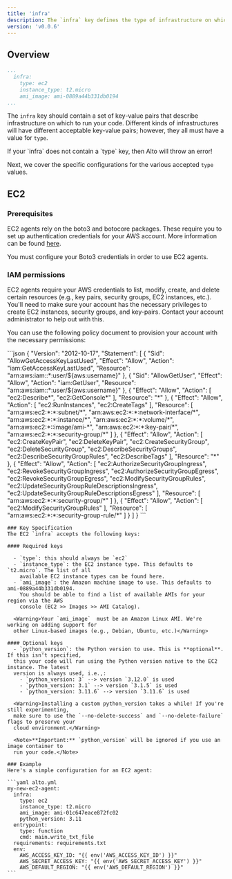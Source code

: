 ```yaml
---
title: 'infra'
description: The `infra` key defines the type of infrastructure on which to run your code
version: 'v0.0.6'
---
```


## Overview
  ```yaml alto.yml
  ...
    infra:
      type: ec2  
      instance_type: t2.micro
      ami_image: ami-0889a44b331db0194
  ...
  ```

  The `infra` key should contain a set of key-value pairs that describe infrastructure on
  which to run your code. Different kinds of infrastructures will have different
  acceptable key-value pairs; however, they all must have  a value for `type`.

  <Warning>
    If your `infra` does not contain a `type` key, then Alto will throw an error!
  </Warning>

  Next, we cover the specific configurations for the various accepted `type` values.

## EC2

  ### Prerequisites
  EC2 agents rely on the boto3 and botocore packages. These require you to set up
  authentication credentials for your AWS account. More information can be found [here](https://boto3.amazonaws.com/v1/documentation/api/latest/guide/quickstart.html#configuration).

  <Warning>You must configure your Boto3 credentials in order to use EC2 agents.</Warning>

  ### IAM permissions
  EC2 agents require your AWS credentials to list, modify, create, and delete certain
  resources (e.g., key pairs, security groups, EC2 instances, etc.). You'll need to make
  sure your account has the necessary privileges to create EC2 instances, security groups,
  and key-pairs. Contact your account administrator to help out with this.

  You can use the following policy document to provision your account with the necessary
  permissions:

  <Accordion title="IAM policy document">
    ```json
    {
      "Version": "2012-10-17",
      "Statement": [
          {
              "Sid": "AllowGetAccessKeyLastUsed",
              "Effect": "Allow",
              "Action": "iam:GetAccessKeyLastUsed",
              "Resource": "arn:aws:iam::*:user/${aws:username}"
          },
          {
              "Sid": "AllowGetUser",
              "Effect": "Allow",
              "Action": "iam:GetUser",
              "Resource": "arn:aws:iam::*:user/${aws:username}"
          },
          {
              "Effect": "Allow",
              "Action": [
                  "ec2:Describe*",
                  "ec2:GetConsole*"
              ],
              "Resource": "*"
          },
          {
              "Effect": "Allow",
              "Action": [
                  "ec2:RunInstances",
                  "ec2:CreateTags"
              ],
              "Resource": [
                  "arn:aws:ec2:*:*:subnet/*",
                  "arn:aws:ec2:*:*:network-interface/*",
                  "arn:aws:ec2:*:*:instance/*",
                  "arn:aws:ec2:*:*:volume/*",
                  "arn:aws:ec2:*::image/ami-*",
                  "arn:aws:ec2:*:*:key-pair/*",
                  "arn:aws:ec2:*:*:security-group/*"
              ]
          },
          {
              "Effect": "Allow",
              "Action": [
                  "ec2:CreateKeyPair",
                  "ec2:DeleteKeyPair",
                  "ec2:CreateSecurityGroup",
                  "ec2:DeleteSecurityGroup",
                  "ec2:DescribeSecurityGroups",
                  "ec2:DescribeSecurityGroupRules",
                  "ec2:DescribeTags"
              ],
              "Resource": "*"
          },
          {
              "Effect": "Allow",
              "Action": [
                  "ec2:AuthorizeSecurityGroupIngress",
                  "ec2:RevokeSecurityGroupIngress",
                  "ec2:AuthorizeSecurityGroupEgress",
                  "ec2:RevokeSecurityGroupEgress",
                  "ec2:ModifySecurityGroupRules",
                  "ec2:UpdateSecurityGroupRuleDescriptionsIngress",
                  "ec2:UpdateSecurityGroupRuleDescriptionsEgress"
              ],
              "Resource": [
                  "arn:aws:ec2:*:*:security-group/*"
              ]
          },
          {
              "Effect": "Allow",
              "Action": [
                  "ec2:ModifySecurityGroupRules"
              ],
              "Resource": [
                  "arn:aws:ec2:*:*:security-group-rule/*"
              ]
          }
      ]
    }
    ```
    </Accordion>

    ### Key Specification
    The EC2 `infra` accepts the following keys:

    #### Required keys
    
      - `type`: this should always be `ec2`
      - `instance_type`: the EC2 instance type. This defaults to `t2.micro`. The list of all
        available EC2 instance types can be found here.
      - `ami_image`: the Amazon machine image to use. This defaults to ami-0889a44b331db0194.
        You should be able to find a list of available AMIs for your region via the AWS
        console (EC2 >> Images >> AMI Catalog).
    
      <Warning>Your `ami_image`  must be an Amazon Linux AMI. We're working on adding support for
      other Linux-based images (e.g., Debian, Ubuntu, etc.)</Warning>

    #### Optional keys
      - `python_version`: the Python version to use. This is **optional**. If this isn't specified,
      this your code will run using the Python version native to the EC2 instance. The latest
      version is always used, i.e.,:
        - `python_version: 3` --> version `3.12.0` is used
        - `python_version: 3.1` --> version `3.1.5` is used
        - `python_version: 3.11.6` --> version `3.11.6` is used

      <Warning>Installing a custom python_version takes a while! If you're still experimenting,
      make sure to use the `--no-delete-success` and `--no-delete-failure` flags to preserve your
      cloud environment.</Warning>

      <Note>**Important:** `python_version` will be ignored if you use an image container to
      run your code.</Note>

    ### Example
    Here's a simple configuration for an EC2 agent:
    
    ```yaml alto.yml
    my-new-ec2-agent:
      infra:
        type: ec2
        instance_type: t2.micro
        ami_image: ami-01c647eace872fc02
        python_version: 3.11
      entrypoint:
        type: function
        cmd: main.write_txt_file
      requirements: requirements.txt
      env:
        AWS_ACCESS_KEY_ID: "{{ env('AWS_ACCESS_KEY_ID') }}"
        AWS_SECRET_ACCESS_KEY: "{{ env('AWS_SECRET_ACCESS_KEY') }}"
        AWS_DEFAULT_REGION: "{{ env('AWS_DEFAULT_REGION') }}"
    ```